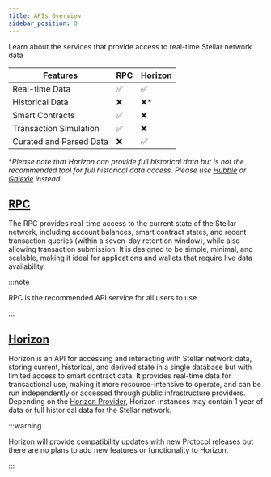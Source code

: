 ```yaml
---
title: APIs Overview
sidebar_position: 0
---
```


Learn about the services that provide access to real-time Stellar network data

| Features                | RPC | Horizon |
| ----------------------- | --- | ------- |
| Real-time Data          | ✅  | ✅      |
| Historical Data         | ❌  | ❌\*    |
| Smart Contracts         | ✅  | ❌      |
| Transaction Simulation  | ✅  | ❌      |
| Curated and Parsed Data | ❌  | ✅      |

\*_Please note that Horizon can provide full historical data but is not the recommended tool for full historical data access. Please use [Hubble](../analytics/hubble/README.mdx) or [Galexie](../indexers/build-your-own/galexie/README.mdx) instead._

## [RPC](./rpc/README.mdx)

The RPC provides real-time access to the current state of the Stellar network, including account balances, smart contract states, and recent transaction queries (within a seven-day retention window), while also allowing transaction submission. It is designed to be simple, minimal, and scalable, making it ideal for applications and wallets that require live data availability.

:::note

RPC is the recommended API service for all users to use.

:::

## [Horizon](./horizon/README.mdx)

Horizon is an API for accessing and interacting with Stellar network data, storing current, historical, and derived state in a single database but with limited access to smart contract data. It provides real-time data for transactional use, making it more resource-intensive to operate, and can be run independently or accessed through public infrastructure providers. Depending on the [Horizon Provider](./api-providers.mdx), Horizon instances may contain 1 year of data or full historical data for the Stellar network.

:::warning

Horizon will provide compatibility updates with new Protocol releases but there are no plans to add new features or functionality to Horizon.

:::
